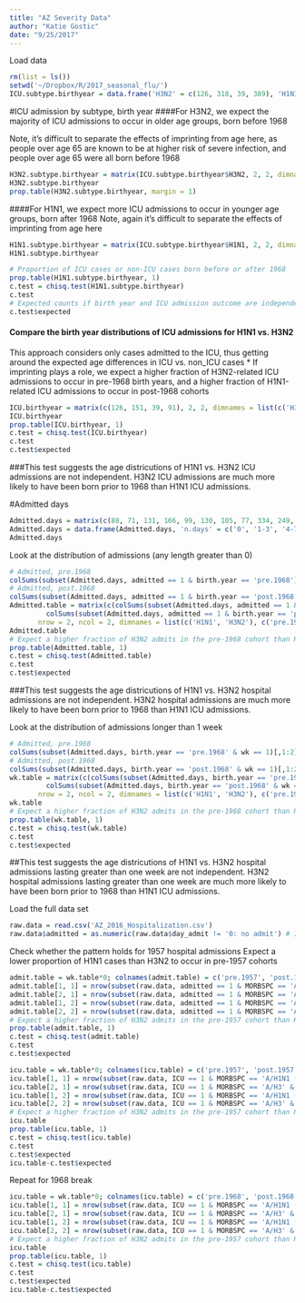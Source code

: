 ```yaml
---
title: "AZ Severity Data"
author: "Katie Gostic"
date: "9/25/2017"
---
```


Load data

```r
rm(list = ls())
setwd('~/Dropbox/R/2017_seasonal_flu/')
ICU.subtype.birthyear = data.frame('H3N2' = c(126, 318, 39, 389), 'H1N1' = c(151, 272, 91, 526), ICU = c(1, 0, 1, 0), pre.1968 = c(1, 1, 0, 0))
```


#ICU admission by subtype, birth year
####For H3N2, we expect the majority of ICU admissions to occur in older age groups, born before 1968

Note, it's difficult to separate the effects of imprinting from age here, as people over age 65 are known to be at higher risk of severe infection, and people over age 65 were all born before 1968

```r
H3N2.subtype.birthyear = matrix(ICU.subtype.birthyear$H3N2, 2, 2, dimnames = list(c('ICU', 'no.ICU'), c('pre.1968', 'post.1968')))
H3N2.subtype.birthyear
prop.table(H3N2.subtype.birthyear, margin = 1)
```

####For H1N1, we expect more ICU admissions to occur in younger age groups, born after 1968
Note, again it's difficult to separate the effects of imprinting from age here
```r
H1N1.subtype.birthyear = matrix(ICU.subtype.birthyear$H1N1, 2, 2, dimnames = list(c('ICU', 'no.ICU'), c('pre.1968', 'post.1968')))
H1N1.subtype.birthyear

# Proportion of ICU cases or non-ICU cases born before or after 1968
prop.table(H1N1.subtype.birthyear, 1)
c.test = chisq.test(H1N1.subtype.birthyear)
c.test
# Expected counts if birth year and ICU admission outcome are independent
c.test$expected
```



#### Compare the birth year distributions of ICU admissions for H1N1 vs. H3N2
This approach considers only cases admitted to the ICU, thus getting around the expected age differences in ICU vs. non_ICU cases
* If imprinting plays a role, we expect a higher fraction of H3N2-related ICU admissions to occur in pre-1968 birth years, and a higher fraction of H1N1-related ICU admissions to occur in post-1968 cohorts

```r
ICU.birthyear = matrix(c(126, 151, 39, 91), 2, 2, dimnames = list(c('H3', 'H1'), c('pre.1968', 'post.1968')))
ICU.birthyear
prop.table(ICU.birthyear, 1)
c.test = chisq.test(ICU.birthyear)
c.test
c.test$expected
```
###This test suggests the age districutions of H1N1 vs. H3N2 ICU admissions are not independent. H3N2 ICU admissions are much more likely to have been born prior to 1968 than H1N1 ICU admissions.




#Admitted days

```r
Admitted.days = matrix(c(88, 71, 131, 166, 99, 130, 105, 77, 334, 249, 175, 135, 54, 33, 54, 11), ncol = 2, nrow = 8, byrow = TRUE, dimnames = list(NULL, c('H1N1', 'H3N2')))
Admitted.days = data.frame(Admitted.days, 'n.days' = c('0', '1-3', '4-7', '>7', '0', '1-3', '4-7', '>7'), 'birth.year' = c('pre.1968', 'pre.1968', 'pre.1968', 'pre.1968', 'post.1968', 'post.1968', 'post.1968', 'post.1968'), 'admitted' = c(0, 1, 1, 1, 0, 1, 1, 1), 'wk' = c(0, 0, 0, 1, 0, 0, 0, 1))
Admitted.days
```


Look at the distribution of admissions (any length greater than 0)
```r
# Admitted, pre.1968
colSums(subset(Admitted.days, admitted == 1 & birth.year == 'pre.1968')[,1:2])
# Admitted, post.1968
colSums(subset(Admitted.days, admitted == 1 & birth.year == 'post.1968')[,1:2])
Admitted.table = matrix(c(colSums(subset(Admitted.days, admitted == 1 & birth.year == 'pre.1968')[,1:2]), 
         colSums(subset(Admitted.days, admitted == 1 & birth.year == 'post.1968')[,1:2])), 
       nrow = 2, ncol = 2, dimnames = list(c('H1N1', 'H3N2'), c('pre.1968', 'post.1968')))
Admitted.table
# Expect a higher fraction of H3N2 admits in the pre-1968 cohort than H1N1
prop.table(Admitted.table, 1)
c.test = chisq.test(Admitted.table)
c.test
c.test$expected
```

###This test suggests the age districutions of H1N1 vs. H3N2 hospital admissions are not independent. H3N2 hospital admissions are much more likely to have been born prior to 1968 than H1N1 ICU admissions.





Look at the distribution of admissions longer than 1 week
```r
# Admitted, pre.1968
colSums(subset(Admitted.days, birth.year == 'pre.1968' & wk == 1)[,1:2])
# Admitted, post.1968
colSums(subset(Admitted.days, birth.year == 'post.1968' & wk == 1)[,1:2])
wk.table = matrix(c(colSums(subset(Admitted.days, birth.year == 'pre.1968' & wk == 1)[,1:2]), 
         colSums(subset(Admitted.days, birth.year == 'post.1968' & wk == 1)[,1:2])), 
       nrow = 2, ncol = 2, dimnames = list(c('H1N1', 'H3N2'), c('pre.1968', 'post.1968')))
wk.table
# Expect a higher fraction of H3N2 admits in the pre-1968 cohort than H1N1
prop.table(wk.table, 1)
c.test = chisq.test(wk.table)
c.test
c.test$expected
```

##This test suggests the age districutions of H1N1 vs. H3N2 hospital admissions lasting greater than one week are not independent. H3N2 hospital admissions lasting greater than one week are much more likely to have been born prior to 1968 than H1N1 ICU admissions.








Load the full data set
```r
raw.data = read.csv('AZ_2016_Hospitalization.csv')
raw.data$admitted = as.numeric(raw.data$day_admit != '0: no admit') # Indicator variable for admitted patients
```

Check whether the pattern holds for 1957 hospital admissions
Expect a lower proportion of H1N1 cases than H3N2 to occur in pre-1957 cohorts
```r
admit.table = wk.table*0; colnames(admit.table) = c('pre.1957', 'post.1957')
admit.table[1, 1] = nrow(subset(raw.data, admitted == 1 & MORBSPC == 'A/H1N1 (SWINE-ORIGIN)' & BYEAR < 1957))
admit.table[2, 1] = nrow(subset(raw.data, admitted == 1 & MORBSPC == 'A/H3' & BYEAR < 1957))
admit.table[1, 2] = nrow(subset(raw.data, admitted == 1 & MORBSPC == 'A/H1N1 (SWINE-ORIGIN)' & BYEAR >= 1957))
admit.table[2, 2] = nrow(subset(raw.data, admitted == 1 & MORBSPC == 'A/H3' & BYEAR >= 1957))
# Expect a higher fraction of H3N2 admits in the pre-1957 cohort than H1N1
prop.table(admit.table, 1)
c.test = chisq.test(admit.table)
c.test
c.test$expected
```


```r
icu.table = wk.table*0; colnames(icu.table) = c('pre.1957', 'post.1957')
icu.table[1, 1] = nrow(subset(raw.data, ICU == 1 & MORBSPC == 'A/H1N1 (SWINE-ORIGIN)' & BYEAR < 1957))
icu.table[2, 1] = nrow(subset(raw.data, ICU == 1 & MORBSPC == 'A/H3' & BYEAR < 1957))
icu.table[1, 2] = nrow(subset(raw.data, ICU == 1 & MORBSPC == 'A/H1N1 (SWINE-ORIGIN)' & BYEAR >= 1957))
icu.table[2, 2] = nrow(subset(raw.data, ICU == 1 & MORBSPC == 'A/H3' & BYEAR >= 1957))
# Expect a higher fraction of H3N2 admits in the pre-1957 cohort than H1N1
icu.table
prop.table(icu.table, 1)
c.test = chisq.test(icu.table)
c.test
c.test$expected
icu.table-c.test$expected
```

Repeat for 1968 break
```r
icu.table = wk.table*0; colnames(icu.table) = c('pre.1968', 'post.1968')
icu.table[1, 1] = nrow(subset(raw.data, ICU == 1 & MORBSPC == 'A/H1N1 (SWINE-ORIGIN)' & BYEAR < 1968))
icu.table[2, 1] = nrow(subset(raw.data, ICU == 1 & MORBSPC == 'A/H3' & BYEAR < 1968))
icu.table[1, 2] = nrow(subset(raw.data, ICU == 1 & MORBSPC == 'A/H1N1 (SWINE-ORIGIN)' & BYEAR >= 1968))
icu.table[2, 2] = nrow(subset(raw.data, ICU == 1 & MORBSPC == 'A/H3' & BYEAR >= 1968))
# Expect a higher fraction of H3N2 admits in the pre-1957 cohort than H1N1
icu.table
prop.table(icu.table, 1)
c.test = chisq.test(icu.table)
c.test
c.test$expected
icu.table-c.test$expected
```